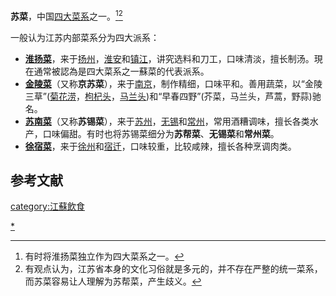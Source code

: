 {{中国菜|hidden=1}}
'''苏菜'''，中国[[中国菜系|四大菜系]]之一。<ref>有时将淮扬菜独立作为四大菜系之一。</ref><ref>有观点认为，江苏省本身的文化习俗就是多元的，并不存在严整的统一菜系，而苏菜容易让人理解为苏帮菜，产生歧义。</ref>

一般认为江苏内部菜系分为四大派系：
*'''[[淮扬菜|淮扬菜]]'''，来于[[扬州|扬州]]，[[淮安|淮安]]和[[镇江|镇江]]，讲究选料和刀工，口味清淡，擅长制汤。現在通常被認為是四大菜系之一蘇菜的代表派系。
*'''[[金陵菜|金陵菜]]'''（又称'''京苏菜'''），来于[[南京|南京]]，制作精细，口味平和。善用蔬菜，以“金陵三草”([[菊花涝|菊花涝]]，[[枸杞头|枸杞头]]，[[马兰头|马兰头]])和“早春四野”(芥菜，马兰头，芦蒿，野蒜)驰名。
*'''[[苏南菜|苏南菜]]'''（又称'''苏锡菜'''），来于[[苏州|苏州]]，[[无锡|无锡]]和[[常州|常州]]，常用酒糟调味，擅长各类水产，口味偏甜。有时也将苏锡菜细分为'''苏帮菜'''、'''无锡菜'''和'''常州菜'''。
*'''[[徐宿菜|徐宿菜]]'''，来于[[徐州|徐州]]和[[宿迁|宿迁]]，口味较重，比较咸辣，擅长各种烹调肉类。

==参考文献==
{{reflist}}

{{Food-and-drink-stub}}
{{Jiangsu topics}}
[[category:江蘇飲食|category:江蘇飲食]]
[[Category:苏菜|*]]